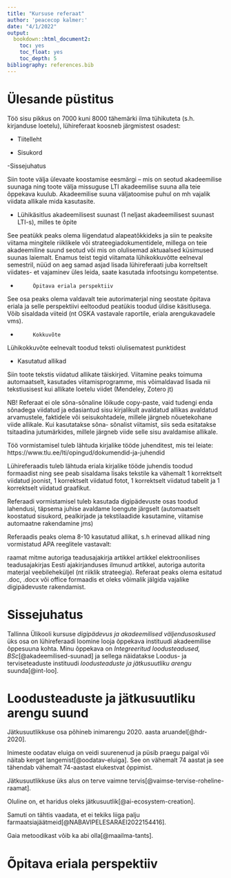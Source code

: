 ```yaml
---
title: "Kursuse referaat"
author: 'peacecop kalmer:'
date: "4/1/2022"
output:
  bookdown::html_document2:
    toc: yes
    toc_float: yes
    toc_depth: 5
bibliography: references.bib
---
```


# Ülesande püstitus

Töö sisu pikkus on 7000 kuni 8000 tähemärki ilma tühikuteta (s.h. kirjanduse loetelu), lühireferaat koosneb järgmistest osadest:

- Tiitelleht

- Sisukord

-Sissejuhatus

Siin toote välja  ülevaate koostamise eesmärgi – mis on seotud akadeemilise suunaga ning toote välja missuguse LTI akadeemilise suuna alla teie õppekava kuulub. Akadeemilise suuna  väljatoomise puhul on mh vajalik viidata allikale mida kasutasite.

- Lühikäsitlus akadeemilisest suunast (1 neljast akadeemilisest suunast LTI-s), milles te õpite

See peatükk peaks olema liigendatud alapeatõkkideks ja siin te peaksite viitama mingitele riiklikele või strateegiadokumentidele, millega on teie akadeemiline suund seotud või mis on olulisemad aktuaalsed küsimused suunas laiemalt.  Enamus teist tegid viitamata lühikokkuvõtte eelneval semestril, nüüd on aeg samad asjad lisada lühireferaati juba korreltselt viidates- et vajaminev üles leida, saate kasutada infootsingu kompetentse.

-          Õpitava eriala perspektiiv

See osa peaks olema valdavalt teie autorimaterjal ning seostate õpitava eriala ja selle perspektiivi eeltoodud peatükis toodud üldise käsitlusega. Võib sisaldada viiteid (nt OSKA vastavale raportile, eriala arengukavadele vms).

-          Kokkuvõte

Lühikokkuvõte eelnevalt toodud teksti olulisematest punktidest

- Kasutatud allikad

Siin toote tekstis viidatud allikate täiskirjed. Viitamine peaks toimuma automaatselt, kasutades viitamisprogramme, mis võimaldavad lisada nii tekstiusisest kui allikate loetelu viidet (Mendeley, Zotero jt)

NB! Referaat ei ole sõna-sõnaline lõikude copy-paste, vaid tudengi enda sõnadega viidatud ja edasiantud sisu kirjalikult avaldatud allikas avaldatud arvamustele, faktidele või seisukohtadele, millele järgneb nõuetekohane viide allikale. Kui kasutatakse sõna- sõnalist viitamist, siis seda esitatakse tsitaadina jutumärkides, millele järgneb viide selle sisu avaldamise allikale.

Töö vormistamisel tuleb lähtuda kirjalike tööde juhenditest, mis tei leiate: https://www.tlu.ee/lti/opingud/dokumendid-ja-juhendid

Lühireferaadis tuleb lähtuda eriala kirjalike tööde juhendis toodud formaadist ning see peab sisaldama lisaks tekstile ka vähemalt 1 korrektselt viidatud joonist, 1 korrektselt viidatud fotot, 1 korrektselt viidatud tabelit ja 1 korrektselt viidatud graafikut.

Referaadi vormistamisel tuleb kasutada digipädevuste osas  toodud lahendusi, täpsema juhise avaldame loengute järgselt (automaatselt koostatud sisukord, pealkirjade ja tekstilaadide kasutamine, viitamise automaatne rakendamine jms)

Referaadis peaks olema 8-10 kasutatud allikat, s.h erinevad allikad ning vormistatud APA reeglitele vastavalt:

  raamat
  mitme autoriga teadusajakirja artikkel
  artikkel elektroonilises teadusajakirjas
  Eesti ajakirjanduses ilmunud artikkel, autoriga
  autorita materjal veebileheküljel (nt riiklik strateegia).
Referaat peaks olema esitatud .doc, .docx või office  formaadis et oleks võimalik jälgida vajalike digipädevuste rakendamist.

# Sissejuhatus

Tallinna Ülikooli kursuse *digipädevus ja akadeemilised väljendusoskused* üks osa on lühireferaadi loomine looja õppekava instituudi akadeemilise õppesuuna kohta. Minu õppekava on *Integreeritud loodusteadused, BSc*[@akadeemilised-suunad] ja sellega näidatakse Loodus- ja terviseteaduste instituudi *loodusteaduste ja jätkusuutliku arengu* suunda[@int-loo].

# Loodusteaduste ja jätkusuutliku arengu suund

Jätkusuutlikkuse osa põhineb inimarengu 2020. aasta aruandel[@hdr-2020].

Inimeste oodatav eluiga on veidi suurenenud ja püsib praegu paigal või näitab kerget langemist[@oodatav-eluiga]. See on vähemalt 74 aastat ja see tähendab vähemalt 74-aastast elukestvat õppimist.

Jätkusuutlikkuse üks alus on terve vaimne tervis[@vaimse-tervise-roheline-raamat].

Oluline on, et haridus oleks jätkusuutlik[@ai-ecosystem-creation].

Samuti on tähtis vaadata, et ei tekiks liiga palju farmaatsiajäätmeid[@NABAVIPELESARAEI2022154416].

Gaia metoodikast võib ka abi olla[@maailma-tants].

# Õpitava eriala perspektiiv